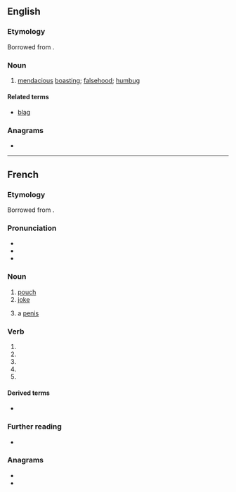 {{also|blagué}}
==English==

===Etymology===
Borrowed from {{bor|en|fr|blague}}.

===Noun===
{{en-noun|~}}

# [[mendacious]] [[boast]]ing; [[falsehood]]; [[humbug]]

====Related terms====
* [[blag]]

{{Webster 1913}}

===Anagrams===
* {{anagrams|en|a=abeglu|Beluga|abulge|beluga}}

----

==French==

===Etymology===
Borrowed from {{bor|fr|nl|balg}}.

===Pronunciation===
* {{fr-IPA}}
* {{audio|Fr-blague.ogg|Audio|lang=fr}}
* {{rhymes|aɡ|lang=fr}}

===Noun===
{{fr-noun|f}}

# [[pouch]]
# [[joke]]
# {{lb|fr|Louisiana French|Cajun French}} a [[penis]]

===Verb===
{{head|fr|verb form}}

# {{inflection of|blaguer||1|s|lang=fr}}
# {{inflection of|blaguer||3|s|lang=fr}}
# {{inflection of|blaguer||2|imp|lang=fr}}
# {{inflection of|blaguer||1|subj|lang=fr}}
# {{inflection of|blaguer||3|subj|lang=fr}}

====Derived terms====
* {{l|fr|blaguer}}

===Further reading===
* {{R:TLFi}}

===Anagrams===
* {{l|fr|béluga}}
* {{l|fr|beugla}}